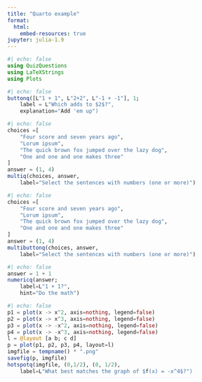 ```yaml
---
title: "Quarto example"
format:
  html:
    embed-resources: true
jupyter: julia-1.9
---
```



```julia
#| echo: false
using QuizQuestions
using LaTeXStrings
using Plots
```

$$ %% <<--- for some reason a little latex rendering helps render latex in forms elements
$$

```julia
#| echo: false
buttonq([L"1 + 1", L"2+2", L"-1 + -1"], 1;
    label = L"Which adds to $2$?",
	explanation="Add 'em up")
```

```julia
#| echo: false
choices =[
	"Four score and seven years ago",
	"Lorum ipsum",
	"The quick brown fox jumped over the lazy dog",
	"One and one and one makes three"
]
answer = (1, 4)
multiq(choices, answer,
    label="Select the sentences with numbers (one or more)")
```

```julia
#| echo: false
choices =[
	"Four score and seven years ago",
	"Lorum ipsum",
	"The quick brown fox jumped over the lazy dog",
	"One and one and one makes three"
]
answer = (1, 4)
multibuttonq(choices, answer,
    label="Select the sentences with numbers (one or more)")
```


```julia
#| echo: false
answer = 1 + 1
numericq(answer;
    label=L"1 + 1?",
	hint="Do the math")
```


```julia
#| echo: false
p1 = plot(x -> x^2, axis=nothing, legend=false)
p2 = plot(x -> x^3, axis=nothing, legend=false)
p3 = plot(x -> -x^2, axis=nothing, legend=false)
p4 = plot(x -> -x^3, axis=nothing, legend=false)
l = @layout [a b; c d]
p = plot(p1, p2, p3, p4, layout=l)
imgfile = tempname() * ".png"
savefig(p, imgfile)
hotspotq(imgfile, (0,1/2), (0, 1/2),
    label=L"What best matches the graph of $f(x) = -x^4$?")
```
